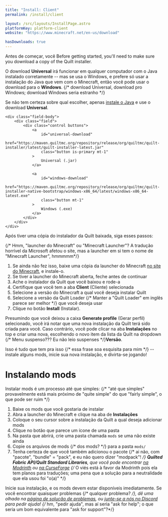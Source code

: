 ```yaml
---
title: "Install: Client"
permalink: /install/client

layout: /src/layouts/InstallPage.astro
platformKey: platform-client
website: "https://www.minecraft.net/en-us/download"

hasDownloads: true
---
```



Antes de começar, você
Before getting started, you'll need to make sure you download a copy of the Quilt installer.

O download **Universal** irá funcionar em qualquer computador com o Java instalado corretamente -- mas se usa o Windows, e prefere só usar a instalação do Java que vem com o Minecraft, então você pode usar o download para o **Windows**.
{/* download Universal, download pro Windows; download Windows seria estranho */}

Se não tem certeza sobre qual escolher, apenas [instale o Java]() e use o download **Universal**.

<div class="field is-horizontal">
	<InstallerVersion />

	<div class="field-body">
		<div class="field">
			<div class="control buttons">
				<a
					id="universal-download"
					href="https://maven.quiltmc.org/repository/release/org/quiltmc/quilt-installer/latest/quilt-installer-latest.jar"
					class="button is-primary mt-1"
				>
					Universal (.jar)
				</a>

				<a
					id="windows-download"
					href="https://maven.quiltmc.org/repository/release/org/quiltmc/quilt-installer-native-bootstrap/windows-x86_64/latest/windows-x86_64-latest.exe"
					class="button mt-1"
				>
					Windows (.exe)
				</a>
			</div>
		</div>
	</div>
</div>

Após tiver uma cópia do instalador da Quilt baixada, siga esses passos:

{/* Hmm, "launcher do Minecraft" ou "Minecraft Launcher"? A tradução horrível da Microsoft afetou o site, mas a launcher em si tem o nome de "Minecraft Launcher", hmmmmm*/}
1. Se ainda não fez isso, baixe uma cópia da launcher do Minecraft [no site do Minecraft](https://www.minecraft.net/pt-br/download), e instale-o.
2. Se tiver a launcher do Minecraft aberta, feche antes de continuar
3. Ache o instalador da Quilt que você baixou e rode-a
4. Certifique que você tem a aba **Client** (Cliente) selecionada
5. Selecione a versão do Minecraft a qual você deseja instalar Quilt
6. Selecione a versão da Quilt Loader {/* Manter a "Quilt Loader" em inglês parece ser melhor */} que você deseja usar
7. Clique no botão **Install** (Instalar).

Presumindo que você deixou a caixa **Generate profile** (Gerar perfil) selecionado, você irá notar que uma nova instalação da Quilt terá sido criada para você. Caso contrário, você pode clicar na aba **Instalações** no top e criar uma nova, escolhendo o novo item da lista da Quilt na dropdown {/* Menu suspenso??? Eu não leio suspenses */}**Versão**.

Isso é tudo que tem pra isso {/* essa frase soa esquisita para mim */} -- instale alguns mods, inicie sua nova instalação, e divirta-se jogando!

# Instalando mods

Instalar mods é um processo até que simples:
{/* "até que simples" provavelmente está mais próximo de "quite simple" do que "fairly simple", o que pode ser ruim */}

1. Baixe os mods que você gostaria de instalar
2. Abra a launcher do Minecraft e clique na aba de **Instalações**
3. Coloque o seu cursor sobre a instalação da Quilt a qual deseja adicionar mods
4. Clique no botão que parece um ícone de uma pasta
5. Na pasta que abrirá, crie uma pasta chamada `mods` se uma não existe ainda
6. Copie os arquivos de mods {/* dos mods? */} para a pasta `mods/`
7. Tenha certeza de que você também adicionou o pacote {/* ai não, com "pacote", "bundle" = "pack", e eu não quero dizer "modpack"! */} **Quilted Fabric API/Quilt Standard Libraries**, que você pode encontrar [na Modrinth](https://modrinth.com/mod/qsl) ou [na CurseForge](https://www.curseforge.com/minecraft/mc-mods/qsl)
{/* O viés está à favor da Modrinth pois ela tem planos para traduções; uma pena que a solução para a neutralidade que ela usou foi "o(a)" */}

Inicie sua instalação, e os mods devem estar disponíveis imediatamente. Se você encontrar quaisquer problemas {/* qualquer problema? */}, dê uma olhada na [página de solução de problemas](/pt/usage/troubleshooting), ou [junte-se a nós no Discord](https://discord.quiltmc.org) para pedir ajuda!
{/* hm, "pedir ajuda", mas aí seria "ask for help"; o que seria um bom equivalente para "ask for support"?*/}
